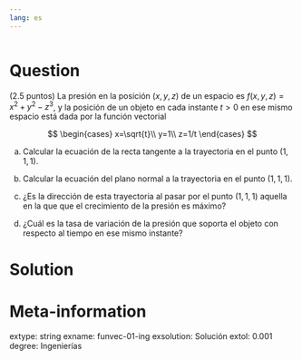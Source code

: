 ```yaml
---
lang: es
---
```


```r
```

Question
========
(2.5 puntos) La presión en la posición $(x,y,z)$ de un espacio es $f(x,y,z)= x^2+y^2-z^3$, y la posición de un objeto en cada instante $t>0$ en ese mismo espacio está dada por la función vectorial

$$
\begin{cases}
x=\sqrt{t}\\
y=1\\
z=1/t
\end{cases}
$$

a.  Calcular la ecuación de la recta tangente a la trayectoria en el punto $(1,1,1)$.

a.  Calcular la ecuación del plano normal a la trayectoria en el punto $(1,1,1)$.

a.  ¿Es la dirección de esta trayectoria al pasar por el punto $(1,1,1)$ aquella en la que que el crecimiento de la presión es máximo?

a.  ¿Cuál es la tasa de variación de la presión que soporta el objeto con respecto al tiempo en ese mismo instante?

Solution
========



Meta-information
================
extype: string
exname: funvec-01-ing
exsolution: Solución
extol: 0.001
degree: Ingenierías